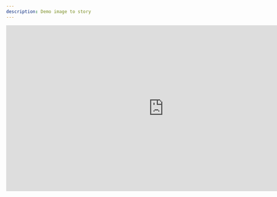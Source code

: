 ```yaml
---
description: Demo image to story
---
```


<iframe
	src="https://fffiloni-image-to-story.hf.space"
	frameborder="0"
	width="850"
	height="450"
></iframe>
